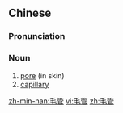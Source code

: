==Chinese==
{{zh-forms}}

===Pronunciation===
{{zh-pron
|m=máoguǎn
|c=mou4 gun2
|mn=mn̂g-kńg/mo͘-kńg
|cat=n
}}

===Noun===
{{zh-noun}}

# [[pore]] (in skin)
# [[capillary]]

[[zh-min-nan:毛管]]
[[vi:毛管]]
[[zh:毛管]]